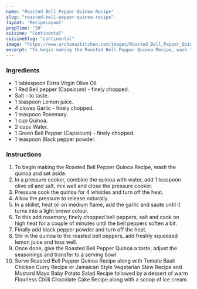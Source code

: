 ---
name: "Roasted Bell Pepper Quinoa Recipe"
slug: "roasted-bell-pepper-quinoa-recipe"
layout: 'RecipeLayout'
prepTime: "30"
cuisine: "Continental"
cuisineSlug: "continental"
image: "https://www.archanaskitchen.com/images/Roasted_Bell_Pepper_Quinoa_Recipe-1.jpg"
excerpt: "To begin making the Roasted Bell Pepper Quinoa Recipe, wash the quinoa and set aside"
---

### Ingredients

- 1 tablespoon Extra Virgin Olive Oil.
- 1 Red Bell pepper (Capsicum) - finely chopped.
- Salt - to taste.
- 1 teaspoon Lemon juice.
- 4 cloves Garlic - finely chopped.
- 1 teaspoon Rosemary.
- 1 cup Quinoa.
- 2 cups Water.
- 1 Green Bell Pepper (Capsicum) - finely chopped.
- 1 teaspoon Black pepper powder.

### Instructions

1. To begin making the Roasted Bell Pepper Quinoa Recipe, wash the quinoa and set aside.
1. In a pressure cooker, combine the quinoa with water, add 1 teaspoon olive oil and salt, mix well and close the pressure cooker.
1. Pressure cook the quinoa for 4 whistles and turn off the heat.
1. Allow the pressure to release naturally.
1. In a skillet, heat oil on medium flame, add the garlic and saute until it turns into a light brown colour.
1. To this add rosemary, finely chopped bell peppers, salt and cook on high heat for a couple of minutes until the bell peppers soften a bit.
1. Finally add black pepper powder and turn off the heat.
1. Stir in the quinoa to the roasted bell peppers, add freshly squeezed lemon juice and toss well.
1. Once done, give the Roasted Bell Pepper Quinoa a taste, adjust the seasonings and transfer to a serving bowl.
1. Serve Roasted Bell Pepper Quinoa Recipe along with Tomato Basil Chicken Curry Recipe or Jamaican Style Vegetarian Stew Recipe and Mustard Mayo Baby Potato Salad Recipe followed  by a dessert of warm Flourless Chilli Chocolate Cake Recipe along with a scoop of ice cream.
